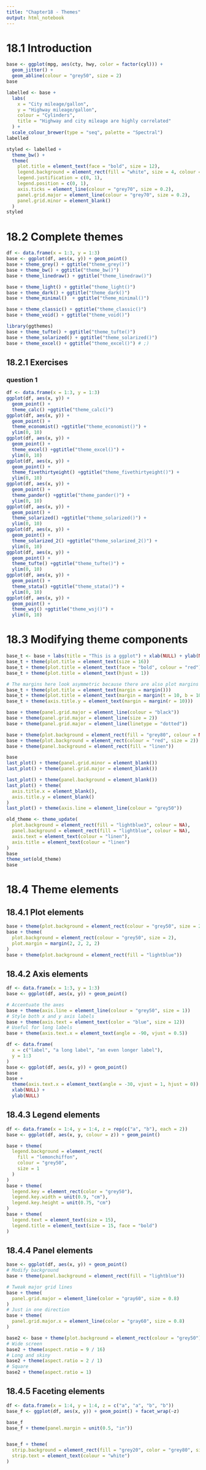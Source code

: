 ---
title: "Chapter18 - Themes"
output: html_notebook
---

# 18.1 Introduction

```{r}
base <- ggplot(mpg, aes(cty, hwy, color = factor(cyl))) +
  geom_jitter() + 
  geom_abline(colour = "grey50", size = 2)
base
```

```{r}
labelled <- base +
  labs(
    x = "City mileage/gallon",
    y = "Highway mileage/gallon",
    colour = "Cylinders",
    title = "Highway and city mileage are highly correlated"
  ) +
  scale_colour_brewer(type = "seq", palette = "Spectral")
labelled
```

```{r}
styled <- labelled +
  theme_bw() + 
  theme(
    plot.title = element_text(face = "bold", size = 12),
    legend.background = element_rect(fill = "white", size = 4, colour = "white"),
    legend.justification = c(0, 1),
    legend.position = c(0, 1),
    axis.ticks = element_line(colour = "grey70", size = 0.2),
    panel.grid.major = element_line(colour = "grey70", size = 0.2),
    panel.grid.minor = element_blank()
  )
styled
```

# 18.2 Complete themes


```{r}
df <- data.frame(x = 1:3, y = 1:3)
base <- ggplot(df, aes(x, y)) + geom_point()
base + theme_grey() + ggtitle("theme_grey()")
base + theme_bw() + ggtitle("theme_bw()")
base + theme_linedraw() + ggtitle("theme_linedraw()")

base + theme_light() + ggtitle("theme_light()")
base + theme_dark() + ggtitle("theme_dark()")
base + theme_minimal()  + ggtitle("theme_minimal()")

base + theme_classic() + ggtitle("theme_classic()")
base + theme_void() + ggtitle("theme_void()")
```

```{r}
library(ggthemes)
base + theme_tufte() + ggtitle("theme_tufte()")
base + theme_solarized() + ggtitle("theme_solarized()")
base + theme_excel() + ggtitle("theme_excel()") # ;)
```

## 18.2.1 Exercises
### question 1
```{r}
df <- data.frame(x = 1:3, y = 1:3)
ggplot(df, aes(x, y)) +
  geom_point() +
  theme_calc() +ggtitle("theme_calc()")
ggplot(df, aes(x, y)) +
  geom_point() +
  theme_economist() +ggtitle("theme_economist()") +
  ylim(0, 10)
ggplot(df, aes(x, y)) +
  geom_point() +
  theme_excel() +ggtitle("theme_excel()") +
  ylim(0, 10)
ggplot(df, aes(x, y)) +
  geom_point() +
  theme_fivethirtyeight() +ggtitle("theme_fivethirtyeight()") +
  ylim(0, 10)
ggplot(df, aes(x, y)) +
  geom_point() +
  theme_pander() +ggtitle("theme_pander()") +
  ylim(0, 10)
ggplot(df, aes(x, y)) +
  geom_point() +
  theme_solarized() +ggtitle("theme_solarized()") +
  ylim(0, 10)
ggplot(df, aes(x, y)) +
  geom_point() +
  theme_solarized_2() +ggtitle("theme_solarized_2()") +
  ylim(0, 10)
ggplot(df, aes(x, y)) +
  geom_point() +
  theme_tufte() +ggtitle("theme_tufte()") +
  ylim(0, 10)
ggplot(df, aes(x, y)) +
  geom_point() +
  theme_stata() +ggtitle("theme_stata()") +
  ylim(0, 10)
ggplot(df, aes(x, y)) +
  geom_point() +
  theme_wsj() +ggtitle("theme_wsj()") +
  ylim(0, 10)
```

# 18.3 Modifying theme components

```{r}
base_t <- base + labs(title = "This is a ggplot") + xlab(NULL) + ylab(NULL)
base_t + theme(plot.title = element_text(size = 16))
base_t + theme(plot.title = element_text(face = "bold", colour = "red"))
base_t + theme(plot.title = element_text(hjust = 1))
```

```{r}
# The margins here look asymmetric because there are also plot margins
base_t + theme(plot.title = element_text(margin = margin()))
base_t + theme(plot.title = element_text(margin = margin(t = 10, b = 10)))
base_t + theme(axis.title.y = element_text(margin = margin(r = 10)))
```

```{r}
base + theme(panel.grid.major = element_line(colour = "black"))
base + theme(panel.grid.major = element_line(size = 2))
base + theme(panel.grid.major = element_line(linetype = "dotted"))
```

```{r}
base + theme(plot.background = element_rect(fill = "grey80", colour = NA))
base + theme(plot.background = element_rect(colour = "red", size = 2))
base + theme(panel.background = element_rect(fill = "linen"))
```

```{r}
base
last_plot() + theme(panel.grid.minor = element_blank())
last_plot() + theme(panel.grid.major = element_blank())
```

```{r}
last_plot() + theme(panel.background = element_blank())
last_plot() + theme(
  axis.title.x = element_blank(), 
  axis.title.y = element_blank()
)
last_plot() + theme(axis.line = element_line(colour = "grey50"))
```

```{r}
old_theme <- theme_update(
  plot.background = element_rect(fill = "lightblue3", colour = NA),
  panel.background = element_rect(fill = "lightblue", colour = NA),
  axis.text = element_text(colour = "linen"),
  axis.title = element_text(colour = "linen")
)
base
theme_set(old_theme)
base
```

# 18.4 Theme elements

## 18.4.1 Plot elements

```{r}
base + theme(plot.background = element_rect(colour = "grey50", size = 2))
base + theme(
  plot.background = element_rect(colour = "grey50", size = 2),
  plot.margin = margin(2, 2, 2, 2)
)
base + theme(plot.background = element_rect(fill = "lightblue"))
```

## 18.4.2 Axis elements

```{r}
df <- data.frame(x = 1:3, y = 1:3)
base <- ggplot(df, aes(x, y)) + geom_point()

# Accentuate the axes
base + theme(axis.line = element_line(colour = "grey50", size = 1))
# Style both x and y axis labels
base + theme(axis.text = element_text(color = "blue", size = 12))
# Useful for long labels
base + theme(axis.text.x = element_text(angle = -90, vjust = 0.5))
```

```{r}
df <- data.frame(
  x = c("label", "a long label", "an even longer label"), 
  y = 1:3
)
base <- ggplot(df, aes(x, y)) + geom_point()
base
base + 
  theme(axis.text.x = element_text(angle = -30, vjust = 1, hjust = 0)) + 
  xlab(NULL) + 
  ylab(NULL)
```

## 18.4.3 Legend elements
```{r}
df <- data.frame(x = 1:4, y = 1:4, z = rep(c("a", "b"), each = 2))
base <- ggplot(df, aes(x, y, colour = z)) + geom_point()

base + theme(
  legend.background = element_rect(
    fill = "lemonchiffon", 
    colour = "grey50", 
    size = 1
  )
)
base + theme(
  legend.key = element_rect(color = "grey50"),
  legend.key.width = unit(0.9, "cm"),
  legend.key.height = unit(0.75, "cm")
)
base + theme(
  legend.text = element_text(size = 15),
  legend.title = element_text(size = 15, face = "bold")
)
```


## 18.4.4 Panel elements

```{r}
base <- ggplot(df, aes(x, y)) + geom_point()
# Modify background
base + theme(panel.background = element_rect(fill = "lightblue"))

# Tweak major grid lines
base + theme(
  panel.grid.major = element_line(color = "gray60", size = 0.8)
)
# Just in one direction  
base + theme(
  panel.grid.major.x = element_line(color = "gray60", size = 0.8)
)
```

```{r}
base2 <- base + theme(plot.background = element_rect(colour = "grey50"))
# Wide screen
base2 + theme(aspect.ratio = 9 / 16)
# Long and skiny
base2 + theme(aspect.ratio = 2 / 1)
# Square
base2 + theme(aspect.ratio = 1)
```

## 18.4.5 Faceting elements

```{r}
df <- data.frame(x = 1:4, y = 1:4, z = c("a", "a", "b", "b"))
base_f <- ggplot(df, aes(x, y)) + geom_point() + facet_wrap(~z)

base_f
base_f + theme(panel.margin = unit(0.5, "in"))


base_f + theme(
  strip.background = element_rect(fill = "grey20", color = "grey80", size = 1),
  strip.text = element_text(colour = "white")
)
```

